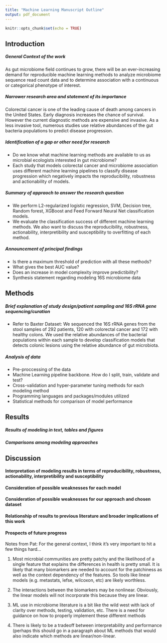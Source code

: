 ```yaml
---
title: "Machine Learning Manuscript Outline"
output: pdf_document
---
```


```r
knitr::opts_chunk$set(echo = TRUE)
```

## Introduction

##### General Context of the work
As gut microbiome field continues to grow, there will be an ever-increasing demand for reproducible machine learning  methods to analyze microbiome sequence read count data and to determine association with a continuous or categorical phenotype of interest. 

##### Narrower research area and statement of its importance
Colorectal cancer is one of the leading cause of death among cancers in the United States. Early diagnosis increases the chance of survival. However the current diagnostic methods are expensive and invasive. As a less invasive tool, numerous studies use relative abundances of the gut bacteria populations to predict disease progression. 

##### Identification of a gap or other need for research
* Do we know what machine learning methods are available to us as microbial ecologists interested in gut microbiome?
* Each study that models colorectal cancer and microbiome association uses different machine learning pipelines to classify disease progression which negatively impacts the reproducibility, robustness and actionability of models. 

##### Summary of appraoch to answer the research question
* We perform L2-regularized logistic regression, SVM, Decision tree, Random forest, XGBoost and Feed Forward Neural Net classification models.
* We evaluate the classification success of different machine learning methods. We also want to discuss the reproducibility, robustness, actionability, interpretibility and susceptibility to overfitting of each method. 


##### Announcement of principal findings
* Is there a maximum threshold of prediction with all these methods?
* What gives the best AUC value? 
* Does an increase in model complexity improve predictibility?
* Synthesis statement regarding modeling 16S microbiome data


## Methods
##### Brief explanation of study design/patient sampling and 16S rRNA gene sequencing/curation
* Refer to Baxter Dataset:
We sequenced the 16S rRNA genes from the stool samples of 292 patients, 120 with colorectal cancer
and 172 with healthy colons. We used the relative abundances of the bacterial populations within each sample to develop classification models that detects colonic lesions using the relative abundance of gut microbiota. 

##### Analysis of data
* Pre-proccessing of the data
* Machine Learning pipeline backbone. How do I split, train, validate and test?
* Cross-validation and hyper-parameter tuning methods for each modeling method
* Programming languages and packages/modules utilized
* Statistical methods for comparison of model performance

## Results
##### Results of modeling in text, tables and figures
##### Comparisons among modeling approaches

## Discussion
#### Interpretation of modeling results in terms of reproducibility, robustness, actionability, interpretibility and susceptibility
#### Consideration of possible weaknesses for each model 
#### Consideration of possible weaknesses for our approach and chosen dataset
#### Relationship of results to previous literature and broader implications of this work
#### Prospects of future progress

Notes from Pat:
For the general context, I think it’s very important to hit a few things hard…

1. Most microbial communities are pretty patchy and the likelihood of a single feature that explains the differences in health is pretty small. It is likely that many biomarkers are needed to account for the patchiness as well as the context dependency of the features. So tools like linear models (e.g. metastats, lefse, wilcoxon, etc) are likely worthless.

2. The interactions between the biomarkers may be nonlinear. Obviously, the linear models will not incorporate this because they are linear.

3. ML use in microbiome literature is a bit like the wild west with lack of clarity over methods, testing, validation, etc. There is a need for guidance on how to properly implement these different methods

4. There is likely to be a tradeoff between interpretability and performance (perhaps this should go in a paragraph about ML methods that would also indicate which methods are linear/non-linear.


